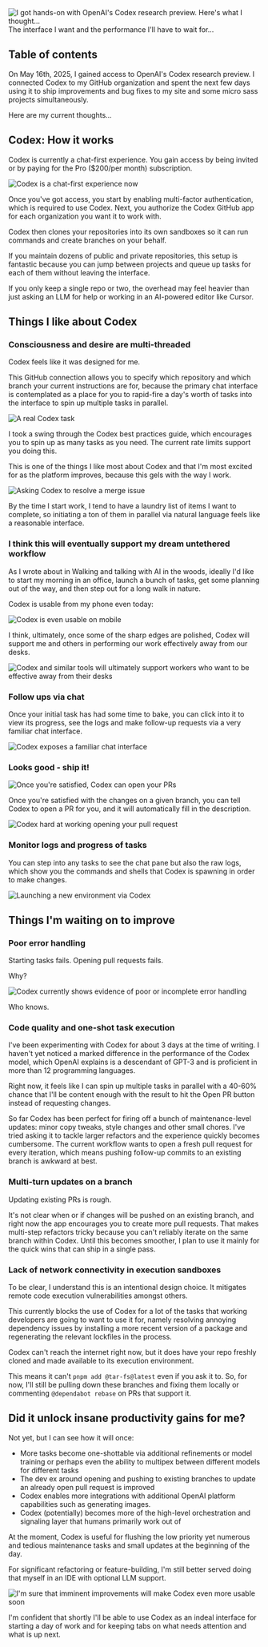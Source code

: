 








<Image src="https://zackproser.b-cdn.net/images/codex-hero.webp" alt="I got hands-on with OpenAI's Codex research preview. Here's what I thought..."  width={800} height={600}/>

<figcaption>The interface I want and the performance I'll have to wait for...</figcaption>

## Table of contents 

On May 16th, 2025, I gained access to OpenAI's Codex research preview. I connected Codex to my GitHub organization and spent 
the next few days using it to ship improvements and bug fixes to my site and some micro sass projects simultaneously. 

Here are my current thoughts...

## Codex: How it works 

Codex is currently a chat-first experience. You gain access by being invited or by paying for the Pro ($200/per month) subscription.

<Image src="https://zackproser.b-cdn.net/images/codex-main-chat-interface.webp" alt="Codex is a chat-first experience now"  width={800} height={600}/>

Once you've got access, you start by enabling multi-factor authentication, which is required to use Codex. Next, you authorize the Codex GitHub app for each organization you want it to work with. 

Codex then clones your repositories into its own sandboxes so it can run commands and create branches on your behalf. 

If you maintain dozens of public and private repositories, this setup is fantastic because you can jump between projects and queue up tasks for each of them without leaving the interface. 

If you only keep a single repo or two, the overhead may feel heavier than just asking an LLM for help or working in an AI-powered editor like Cursor.

## Things I like about Codex 

### Consciousness and desire are multi-threaded 

Codex feels like it was designed for me. 

This GitHub connection allows you to specify which repository and which branch your current instructions are for, because the primary chat interface is contemplated as a place for you to 
rapid-fire a day's worth of tasks into the interface to spin up multiple tasks in parallel.

<Image src="https://zackproser.b-cdn.net/images/codex-real-task.webp" alt="A real Codex task"  width={800} height={600}/> 

I took a swing through the Codex best practices guide, which encourages you to spin up as many tasks as you need. The current rate limits support you doing this.

This is one of the things I like most about Codex and that I'm most excited for as the platform improves, because this gels with the way I work. 

<Image src="https://zackproser.b-cdn.net/images/resolve-merge-issue.webp" alt="Asking Codex to resolve a merge issue"  width={800} height={600}/>

By the time I start work, I tend to have a laundry list of items I want to complete, so initiating a ton of them in parallel via natural language feels like a reasonable interface. 

### I think this will eventually support my dream untethered workflow

As I wrote about in <Link href="/blog/walking-and-talking-with-ai">Walking and talking with AI in the woods</Link>, ideally I'd like to start my morning in an office, launch a bunch of tasks,
get some planning out of the way, and then step out for a long walk in nature.

Codex is usable from my phone even today:

<Image src="https://zackproser.b-cdn.net/images/codex-phone.webp" alt="Codex is even usable on mobile"  width={800} height={600}/>

I think, ultimately, once some of the sharp edges are polished, Codex will support me and others in performing our work effectively away from our desks.

<Image src="https://zackproser.b-cdn.net/images/codex-phone-2.webp" alt="Codex and similar tools will ultimately support workers who want to be effective away from their desks"  width={800} height={600}/>

### Follow ups via chat

Once your initial task has had some time to bake, you can click into it to view its progress, see the logs and make follow-up requests via a very familiar chat interface.

<Image src="https://zackproser.b-cdn.net/images/chat-thread.webp" alt="Codex exposes a familiar chat interface"  width={800} height={600}/>

### Looks good - ship it!

<Image src="https://zackproser.b-cdn.net/images/codex-create-pr.webp" alt="Once you're satisfied, Codex can open your PRs"  width={800} height={600}/>

Once you're satisfied with the changes on a given branch, you can tell Codex to open a PR for you, and it will automatically 
fill in the description. 

<Image src="https://zackproser.b-cdn.net/images/codex-creating-pr.webp" alt="Codex hard at working opening your pull request"  width={800} height={600}/>

### Monitor logs and progress of tasks

You can step into any tasks to see the chat pane but also the raw logs, which show you the commands and shells that Codex is spawning 
in order to make changes.

<Image src="https://zackproser.b-cdn.net/images/codex-launch-new-environment.webp" alt="Launching a new environment via Codex"  width={800} height={600}/>

## Things I'm waiting on to improve 

### Poor error handling

Starting tasks fails. Opening pull requests fails.

Why? 

<Image src="https://zackproser.b-cdn.net/images/codex-poor-error-handling.webp" alt="Codex currently shows evidence of poor or incomplete error handling"  width={800} height={600}/>

Who knows.

### Code quality and one-shot task execution

I've been experimenting with Codex for about 3 days at the time of writing. I haven't yet noticed a marked difference in the performance of the Codex model, which OpenAI explains is a descendant of GPT-3 and is proficient in more 
than 12 programming languages.

Right now, it feels like I can spin up multiple tasks in parallel with a 40-60% chance that I'll be content enough with the result to hit the Open PR button instead of requesting changes.

So far Codex has been perfect for firing off a bunch of maintenance-level updates: minor copy tweaks, style changes and other small chores. I've tried asking it to tackle larger refactors and the experience quickly becomes cumbersome. The current workflow wants to open a fresh pull request for every iteration, which means pushing follow-up commits to an existing branch is awkward at best.

### Multi-turn updates on a branch 

Updating existing PRs is rough.

It's not clear when or if changes will be pushed on an existing branch, and right now the app encourages you to create more pull requests.
That makes multi-step refactors tricky because you can't reliably iterate on the same branch within Codex. Until this becomes smoother, I plan to use it mainly for the quick wins that can ship in a single pass.

### Lack of network connectivity in execution sandboxes 

To be clear, I understand this is an intentional design choice. It mitigates remote code execution vulnerabilities amongst others.

This currently blocks the use of Codex for a lot of the tasks that working developers are going to want to use it for, namely
resolving annoying dependency issues by installing a more recent version of a package and regenerating the relevant lockfiles in the process.

Codex can't reach the internet right now, but it does have your repo freshly cloned and made available to its execution environment. 

This means it can't `pnpm add @tar-fs@latest` even if you ask it to. So, for now, I'll still be pulling down these branches and fixing them locally or 
commenting `@dependabot rebase` on PRs that support it.

## Did it unlock insane productivity gains for me? 

Not yet, but I can see how it will once: 

- More tasks become one-shottable via additional refinements or model training or perhaps even the ability to multipex between different models for different tasks
- The dev ex around opening and pushing to existing branches to update an already open pull request is improved
- Codex enables more integrations with additional OpenAI platform capabilities such as generating images. 
- Codex (potentially) becomes more of the high-level orchestration and signaling layer that humans primarily work out of

At the moment, Codex is useful for flushing the low priority yet numerous and tedious maintenance tasks and small updates at the beginning of the day.

For significant refactoring or feature-building, I'm still better served doing that myself in an IDE with optional LLM support.

<Image src="https://zackproser.b-cdn.net/images/codex-final.webp" alt="I'm sure that imminent improvements will make Codex even more usable soon"  width={800} height={600}/>

I'm confident that shortly I'll be able to use Codex as an indeal interface for starting a day of work and for keeping tabs on what needs attention and what is up next.